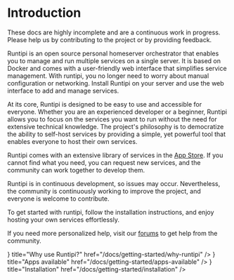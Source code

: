 
# Introduction

<AppScreenshot />

<Callout emoji="🚨">
  These docs are highly incomplete and are a continuous work in progress. Please
  help us by contributing to the project or by providing feedback.
</Callout>

Runtipi is an open source personal homeserver orchestrator that enables you to manage and run multiple services on a single server.
It is based on Docker and comes with a user-friendly web interface that simplifies service management.
With runtipi, you no longer need to worry about manual configuration or networking.
Install Runtipi on your server and use the web interface to add and manage services.

At its core, Runtipi is designed to be easy to use and accessible for everyone.
Whether you are an experienced developer or a beginner, Runtipi allows you to focus on the services you want to run without the need for extensive technical knowledge.
The project's philosophy is to democratize the ability to self-host services by providing a simple, yet powerful tool that enables everyone to host their own services.

Runtipi comes with an extensive library of services in the [App Store](/docs/apps-available).
If you cannot find what you need, you can request new services, and the community can work together to develop them.

Runtipi is in continuous development, so issues may occur. Nevertheless, the community is continuously working to improve the project, and everyone is welcome to contribute.

To get started with runtipi, follow the installation instructions, and enjoy hosting your own services effortlessly.

If you need more personalized help, visit our [forums](https://forums.runtipi.io/) to get help from the community.

<Cards>
  <Cards.Card
    icon={<LightBulbIcon />}
    title="Why use Runtipi?"
    href="/docs/getting-started/why-runtipi"
  />
  <Cards.Card
    icon={<LightBulbIcon />}
    title="Apps available"
    href="/docs/getting-started/apps-available"
  />
  <Cards.Card
    icon={<WrenchIcon />}
    title="Installation"
    href="/docs/getting-started/installation"
  />
</Cards>
